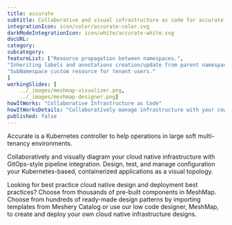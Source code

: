 ```yaml
---
title: accurate  
subtitle: Collaborative and visual infrastructure as code for accurate
integrationIcon: icon/color/accurate-color.svg
darkModeIntegrationIcon: icon/white/accurate-white.svg
docURL: 
category: 
subcategory: 
featureList: ["Resource propagation between namespaces.",
"Inheriting labels and annotations creation/update from parent namespaces.",
"SubNamespace custom resource for tenant users."
]
workingSlides: [
    ../_images/meshmap-visualizer.png,
    ../_images/meshmap-designer.png]
howItWorks: "Collaborative Infrastructure as Code"
howItWorksDetails: "Collaboratively manage infrastructure with your coworkers synchronously sharing the same designs."
published: false
---
```

<p>
    Accurate is a Kubernetes controller to help operations in large soft multi-tenancy environments.
</p>
<p>
    Collaboratively and visually diagram your cloud native infrastructure with GitOps-style pipeline integration. Design, test, and manage configuration your Kubernetes-based, containerized applications as a visual topology.
</p>
<p>
    Looking for best practice cloud native design and deployment best practices? Choose from thousands of pre-built components in MeshMap. Choose from hundreds of ready-made design patterns by importing templates from Meshery Catalog or use our low code designer, MeshMap, to create and deploy your own cloud native infrastructure designs.
</p>